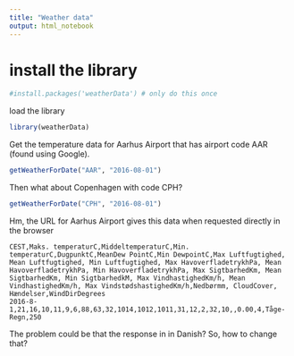 ```yaml
---
title: "Weather data"
output: html_notebook
---
```


# install the library

```r
#install.packages('weatherData') # only do this once
```
load the library

```r
library(weatherData)
```

Get the temperature data for Aarhus Airport that has airport code AAR (found using Google).

```r
getWeatherForDate("AAR", "2016-08-01")
```

Then what about Copenhagen with code CPH?
```r
getWeatherForDate("CPH", "2016-08-01")
```

Hm, the URL for Aarhus Airport gives this data when requested directly in the browser

```
CEST,Maks. temperaturC,MiddeltemperaturC,Min. temperaturC,DugpunktC,MeanDew PointC,Min DewpointC,Max Luftfugtighed, Mean Luftfugtighed, Min Luftfugtighed, Max HavoverfladetrykhPa, Mean HavoverfladetrykhPa, Min HavoverfladetrykhPa, Max SigtbarhedKm, Mean SigtbarhedKm, Min SigtbarhedkM, Max VindhastighedKm/h, Mean VindhastighedKm/h, Max VindstødshastighedKm/h,Nedbørmm, CloudCover, Hændelser,WindDirDegrees
2016-8-1,21,16,10,11,9,6,88,63,32,1014,1012,1011,31,12,2,32,10,,0.00,4,Tåge-Regn,250
```

The problem could be that the response in in Danish? So, how to change that?
